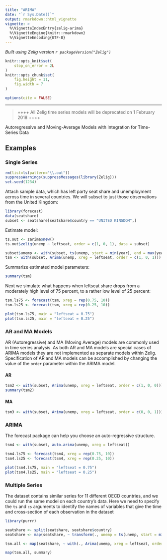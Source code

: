 ```yaml
---
title: "ARIMA"
date: "`r Sys.Date()`"
output: rmarkdown::html_vignette
vignette: >
  %\VignetteIndexEntry{zelig-arima}
  %\VignetteEngine{knitr::rmarkdown}
  %\VignetteEncoding{UTF-8}
---
```


*Built using Zelig version `r packageVersion("Zelig")`*

```r
knitr::opts_knit$set(
    stop_on_error = 2L
)
knitr::opts_chunk$set(
    fig.height = 11,
    fig.width = 7
)

options(cite = FALSE)
```
---

> ++++ All Zelig time series models will be deprecated on 1 February 2018 ++++

Autoregressive and Moving-Average Models with Integration for Time-Series Data


Examples
------

### Single Series

```r
rm(list=ls(pattern="\\.out"))
suppressWarnings(suppressMessages(library(Zelig)))
set.seed(1234)
```

Attach sample data, which has left party seat share and unemployment across time in several countries.  We will subset to just those observations from the United Kingdom:

```r
library(forecast)
data(seatshare)
subset <- seatshare[seatshare$country == "UNITED KINGDOM",]
```

Estimate model:

```r
ts.out <- zarima$new()
ts.out$zelig(unemp ~ leftseat, order = c(1, 0, 1), data = subset)

subset$unemp <- with(subset, ts(unemp, start = min(year), end = max(year)))
tsm <- with(subset, Arima(unemp, xreg = leftseat, order = c(1, 0, 1)))
```

Summarize estimated model parameters:

```r
summary(tsm)
```

Next we simulate what happens when leftseat share drops from a moderately high level of 75 percent, to a rather low level of 25 percent:

```r
tsm.ls75 <- forecast(tsm, xreg = rep(0.75, 10))
tsm.ls25 <- forecast(tsm, xreg = rep(0.25, 10))

plot(tsm.ls75, main = "leftseat = 0.75")
plot(tsm.ls25, main = "leftseat = 0.25")
```

### AR and MA Models

AR (Autoregressive) and MA (Moving Average) models are commonly used in time series analysis. As both AR and MA models are special cases of ARIMA models they are not implemented as separate models within Zelig. Specification of AR and MA models can be accomplished by changing the value of the `order` parameter within the ARIMA model.

#### AR
```r
tsm2 <- with(subset, Arima(unemp, xreg = leftseat, order = c(1, 0, 0)))
summary(tsm2)
```

#### MA
```r
tsm3 <- with(subset, Arima(unemp, xreg = leftseat, order = c(0, 0, 1)))
```

### ARIMA
The forecast package can help you choose an auto-regressive structure.

```r
tsm4 <- with(subset, auto.arima(unemp, xreg = leftseat))

tsm4.ls75 <- forecast(tsm4, xreg = rep(0.75, 10))
tsm4.ls25 <- forecast(tsm4, xreg = rep(0.25, 10))

plot(tsm4.ls75, main = "leftseat = 0.75")
plot(tsm4.ls25, main = "leftseat = 0.25")
```

### Multiple Series

The dataset contains similar series for 11 different OECD countries, and we could run the same model on each country's data.  Here we need to specify the `ts` and `cs` arguments to identify the names of variables that give the time and cross-section of each observation in the dataset

```r
library(purrr)

seatshare <- split(seatshare, seatshare$country)
seatshare <- map(seatshare, ~ transform(., unemp = ts(unemp, start = min(year), end = max(year))))

tsm.all <- map(seatshare, ~ with(., Arima(unemp, xreg = leftseat, order = c(0, 0, 1))))

map(tsm.all, summary)
```

